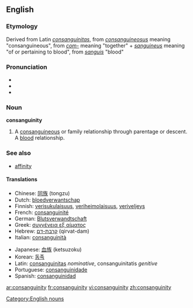 {{wikipedia}}
==English==

===Etymology===
Derived from Latin ''[[consanguinitas]]'', from ''[[consanguineosus]]'' meaning "consanguineous", from ''[[com-]]'' meaning "together" + ''[[sanguineus]]'' meaning "of or pertaining to blood", from ''[[sanguis]]'' "blood"

===Pronunciation===
*{{IPA|/kɑnsæŋˈgwɪnɪti/}}
*{{SAMPA|/kAnseIN"gwInIti/}}
*{{audio|en-us-consanguinity.ogg|Audio (US)}}

===Noun===
'''consanguinity'''

# A [[consanguineous]] or family relationship through parentage or descent.  A [[blood]] relationship.

===See also===
*[[affinity]]

{{rfc-level|Translations at L4+ not in L3 POS section}}

====Translations====
{{top}}
*Chinese: [[同族]] (tongzu)
*Dutch: [[bloedverwantschap]]
*Finnish: [[verisukulaisuus]], [[veriheimolaisuus]], [[veriveljeys]]
*French: [[consanguinité]]
*German: [[Blutsverwandtschaft]]
*Greek: [[συγγένεια εξ αίματος]]
*Hebrew: [[קרבת-דם]] (qirvat-dam)
*Italian: [[consanguinità]]
{{mid}}
*Japanese: [[血族]] (ketsuzoku)
*Korean: [[동족]]
*Latin: [[consanguinitas]] ''nominative'', consanguinitatis ''genitive''
*Portuguese: [[consanguinidade]]
*Spanish: [[consanguinidad]]
{{bottom}}

[[Category:English nouns]]

[[ar:consanguinity]]
[[fr:consanguinity]]
[[vi:consanguinity]]
[[zh:consanguinity]]